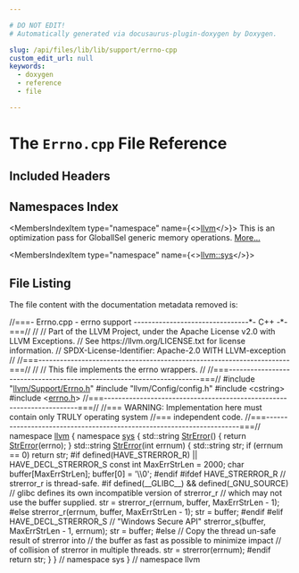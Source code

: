 ```yaml
---

# DO NOT EDIT!
# Automatically generated via docusaurus-plugin-doxygen by Doxygen.

slug: /api/files/lib/lib/support/errno-cpp
custom_edit_url: null
keywords:
  - doxygen
  - reference
  - file

---
```





# The `Errno.cpp` File Reference

<DoxygenPage pluginConfig={pluginConfig}>



## Included Headers

<IncludesList>
<IncludesListItem
  filePath="llvm/Support/Errno.h"
  permalink="/docs/api/files/include/include/llvm/include/llvm/support/errno-h"
  isLocal="true" />
<IncludesListItem
  filePath="llvm/Config/config.h"
  permalink=""
  isLocal="true" />
<IncludesListItem
  filePath="cstring"
  permalink=""
  isLocal="false" />
</IncludesList>

## Namespaces Index

<MembersIndex>

<MembersIndexItem
  type="namespace"
  name={<><a href="/docs/api/namespaces/llvm">llvm</a></>}>
This is an optimization pass for GlobalISel generic memory operations. <a href="/docs/api/namespaces/llvm/#details">More...</a>
</MembersIndexItem>

<MembersIndexItem
  type="namespace"
  name={<><a href="/docs/api/namespaces/llvm/sys">llvm::sys</a></>}>
</MembersIndexItem>

</MembersIndex>


## File Listing

The file content with the documentation metadata removed is:

<ProgramListing>

<Link id="l00001" /><CodeLine lineNumber="1"><span class="doxyHighlightComment">//===- Errno.cpp - errno support --------------------------------&#42;- C++ -&#42;-===//</span></CodeLine>
<Link id="l00002" /><CodeLine lineNumber="2"><span class="doxyHighlightComment">//</span></CodeLine>
<Link id="l00003" /><CodeLine lineNumber="3"><span class="doxyHighlightComment">// Part of the LLVM Project, under the Apache License v2.0 with LLVM Exceptions.</span></CodeLine>
<Link id="l00004" /><CodeLine lineNumber="4"><span class="doxyHighlightComment">// See https://llvm.org/LICENSE.txt for license information.</span></CodeLine>
<Link id="l00005" /><CodeLine lineNumber="5"><span class="doxyHighlightComment">// SPDX-License-Identifier: Apache-2.0 WITH LLVM-exception</span></CodeLine>
<Link id="l00006" /><CodeLine lineNumber="6"><span class="doxyHighlightComment">//</span></CodeLine>
<Link id="l00007" /><CodeLine lineNumber="7"><span class="doxyHighlightComment">//===----------------------------------------------------------------------===//</span></CodeLine>
<Link id="l00008" /><CodeLine lineNumber="8"><span class="doxyHighlightComment">//</span></CodeLine>
<Link id="l00009" /><CodeLine lineNumber="9"><span class="doxyHighlightComment">// This file implements the errno wrappers.</span></CodeLine>
<Link id="l00010" /><CodeLine lineNumber="10"><span class="doxyHighlightComment">//</span></CodeLine>
<Link id="l00011" /><CodeLine lineNumber="11"><span class="doxyHighlightComment">//===----------------------------------------------------------------------===//</span></CodeLine>
<Link id="l00012" /><CodeLine lineNumber="12"></CodeLine>
<Link id="l00013" /><CodeLine lineNumber="13"><span class="doxyHighlightPreprocessor">#include &quot;<a href="/docs/api/files/include/include/llvm/include/llvm/support/errno-h">llvm/Support/Errno.h</a>&quot;</span></CodeLine>
<Link id="l00014" /><CodeLine lineNumber="14"><span class="doxyHighlightPreprocessor">#include &quot;llvm/Config/config.h&quot;</span></CodeLine>
<Link id="l00015" /><CodeLine lineNumber="15"><span class="doxyHighlightPreprocessor">#include &lt;cstring&gt;</span></CodeLine>
<Link id="l00016" /><CodeLine lineNumber="16"><span class="doxyHighlightPreprocessor">#include &lt;<a href="/docs/api/files/include/include/llvm/include/llvm/support/errno-h">errno.h</a>&gt;</span></CodeLine>
<Link id="l00017" /><CodeLine lineNumber="17"></CodeLine>
<Link id="l00018" /><CodeLine lineNumber="18"><span class="doxyHighlightComment">//===----------------------------------------------------------------------===//</span></CodeLine>
<Link id="l00019" /><CodeLine lineNumber="19"><span class="doxyHighlightComment">//=== WARNING: Implementation here must contain only TRULY operating system</span></CodeLine>
<Link id="l00020" /><CodeLine lineNumber="20"><span class="doxyHighlightComment">//===          independent code.</span></CodeLine>
<Link id="l00021" /><CodeLine lineNumber="21"><span class="doxyHighlightComment">//===----------------------------------------------------------------------===//</span></CodeLine>
<Link id="l00022" /><CodeLine lineNumber="22"></CodeLine>
<Link id="l00023" /><CodeLine lineNumber="23"><span class="doxyHighlightKeyword">namespace </span><span class="doxyHighlight"><a href="/docs/api/namespaces/llvm">llvm</a> &#123;</span></CodeLine>
<Link id="l00024" /><CodeLine lineNumber="24"><span class="doxyHighlightKeyword">namespace </span><span class="doxyHighlight"><a href="/docs/api/namespaces/llvm/sys">sys</a> &#123;</span></CodeLine>
<Link id="l00025" /><CodeLine lineNumber="25"></CodeLine>
<Link id="l00026" /><CodeLine lineNumber="26" lineLink="/docs/api/namespaces/llvm/sys/#a1b09e9233389121e1492219e25daf411"><span class="doxyHighlight">std::string <a href="/docs/api/namespaces/llvm/sys/#a1b09e9233389121e1492219e25daf411">StrError</a>() &#123;</span></CodeLine>
<Link id="l00027" /><CodeLine lineNumber="27"><span class="doxyHighlight">  </span><span class="doxyHighlightKeywordFlow">return</span><span class="doxyHighlight"> <a href="/docs/api/namespaces/llvm/sys/#a1b09e9233389121e1492219e25daf411">StrError</a>(errno);</span></CodeLine>
<Link id="l00028" /><CodeLine lineNumber="28"><span class="doxyHighlight">&#125;</span></CodeLine>
<Link id="l00029" /><CodeLine lineNumber="29"></CodeLine>
<Link id="l00030" /><CodeLine lineNumber="30" lineLink="/docs/api/namespaces/llvm/sys/#a70f02bcd250a9d5b4dbdb66f7c453e32"><span class="doxyHighlight">std::string <a href="/docs/api/namespaces/llvm/sys/#a1b09e9233389121e1492219e25daf411">StrError</a>(</span><span class="doxyHighlightKeywordType">int</span><span class="doxyHighlight"> errnum) &#123;</span></CodeLine>
<Link id="l00031" /><CodeLine lineNumber="31"><span class="doxyHighlight">  std::string str;</span></CodeLine>
<Link id="l00032" /><CodeLine lineNumber="32"><span class="doxyHighlight">  </span><span class="doxyHighlightKeywordFlow">if</span><span class="doxyHighlight"> (errnum == 0)</span></CodeLine>
<Link id="l00033" /><CodeLine lineNumber="33"><span class="doxyHighlight">    </span><span class="doxyHighlightKeywordFlow">return</span><span class="doxyHighlight"> str;</span></CodeLine>
<Link id="l00034" /><CodeLine lineNumber="34"><span class="doxyHighlightPreprocessor">#if defined(HAVE&#95;STRERROR&#95;R) || HAVE&#95;DECL&#95;STRERROR&#95;S</span></CodeLine>
<Link id="l00035" /><CodeLine lineNumber="35"><span class="doxyHighlight">  </span><span class="doxyHighlightKeyword">const</span><span class="doxyHighlight"> </span><span class="doxyHighlightKeywordType">int</span><span class="doxyHighlight"> MaxErrStrLen = 2000;</span></CodeLine>
<Link id="l00036" /><CodeLine lineNumber="36"><span class="doxyHighlight">  </span><span class="doxyHighlightKeywordType">char</span><span class="doxyHighlight"> buffer&#91;MaxErrStrLen&#93;;</span></CodeLine>
<Link id="l00037" /><CodeLine lineNumber="37"><span class="doxyHighlight">  buffer&#91;0&#93; = </span><span class="doxyHighlightCharLiteral">&#39;\\0&#39;</span><span class="doxyHighlight">;</span></CodeLine>
<Link id="l00038" /><CodeLine lineNumber="38"><span class="doxyHighlightPreprocessor">#endif</span></CodeLine>
<Link id="l00039" /><CodeLine lineNumber="39"></CodeLine>
<Link id="l00040" /><CodeLine lineNumber="40"><span class="doxyHighlightPreprocessor">#ifdef HAVE&#95;STRERROR&#95;R</span></CodeLine>
<Link id="l00041" /><CodeLine lineNumber="41"><span class="doxyHighlight">  </span><span class="doxyHighlightComment">// strerror&#95;r is thread-safe.</span></CodeLine>
<Link id="l00042" /><CodeLine lineNumber="42"><span class="doxyHighlightPreprocessor">#if defined(&#95;&#95;GLIBC&#95;&#95;) &amp;&amp; defined(&#95;GNU&#95;SOURCE)</span></CodeLine>
<Link id="l00043" /><CodeLine lineNumber="43"><span class="doxyHighlight">  </span><span class="doxyHighlightComment">// glibc defines its own incompatible version of strerror&#95;r</span></CodeLine>
<Link id="l00044" /><CodeLine lineNumber="44"><span class="doxyHighlight">  </span><span class="doxyHighlightComment">// which may not use the buffer supplied.</span></CodeLine>
<Link id="l00045" /><CodeLine lineNumber="45"><span class="doxyHighlight">  str = strerror&#95;r(errnum, buffer, MaxErrStrLen - 1);</span></CodeLine>
<Link id="l00046" /><CodeLine lineNumber="46"><span class="doxyHighlightPreprocessor">#else</span></CodeLine>
<Link id="l00047" /><CodeLine lineNumber="47"><span class="doxyHighlight">  strerror&#95;r(errnum, buffer, MaxErrStrLen - 1);</span></CodeLine>
<Link id="l00048" /><CodeLine lineNumber="48"><span class="doxyHighlight">  str = buffer;</span></CodeLine>
<Link id="l00049" /><CodeLine lineNumber="49"><span class="doxyHighlightPreprocessor">#endif</span></CodeLine>
<Link id="l00050" /><CodeLine lineNumber="50"><span class="doxyHighlightPreprocessor">#elif HAVE&#95;DECL&#95;STRERROR&#95;S </span><span class="doxyHighlightComment">// &quot;Windows Secure API&quot;</span></CodeLine>
<Link id="l00051" /><CodeLine lineNumber="51"><span class="doxyHighlight">  strerror&#95;s(buffer, MaxErrStrLen - 1, errnum);</span></CodeLine>
<Link id="l00052" /><CodeLine lineNumber="52"><span class="doxyHighlight">  str = buffer;</span></CodeLine>
<Link id="l00053" /><CodeLine lineNumber="53"><span class="doxyHighlightPreprocessor">#else</span></CodeLine>
<Link id="l00054" /><CodeLine lineNumber="54"><span class="doxyHighlight">  </span><span class="doxyHighlightComment">// Copy the thread un-safe result of strerror into</span></CodeLine>
<Link id="l00055" /><CodeLine lineNumber="55"><span class="doxyHighlight">  </span><span class="doxyHighlightComment">// the buffer as fast as possible to minimize impact</span></CodeLine>
<Link id="l00056" /><CodeLine lineNumber="56"><span class="doxyHighlight">  </span><span class="doxyHighlightComment">// of collision of strerror in multiple threads.</span></CodeLine>
<Link id="l00057" /><CodeLine lineNumber="57"><span class="doxyHighlight">  str = strerror(errnum);</span></CodeLine>
<Link id="l00058" /><CodeLine lineNumber="58"><span class="doxyHighlightPreprocessor">#endif</span></CodeLine>
<Link id="l00059" /><CodeLine lineNumber="59"><span class="doxyHighlight">  </span><span class="doxyHighlightKeywordFlow">return</span><span class="doxyHighlight"> str;</span></CodeLine>
<Link id="l00060" /><CodeLine lineNumber="60"><span class="doxyHighlight">&#125;</span></CodeLine>
<Link id="l00061" /><CodeLine lineNumber="61"></CodeLine>
<Link id="l00062" /><CodeLine lineNumber="62"><span class="doxyHighlight">&#125;  </span><span class="doxyHighlightComment">// namespace sys</span></CodeLine>
<Link id="l00063" /><CodeLine lineNumber="63"><span class="doxyHighlight">&#125;  </span><span class="doxyHighlightComment">// namespace llvm</span></CodeLine>

</ProgramListing>


</DoxygenPage>
